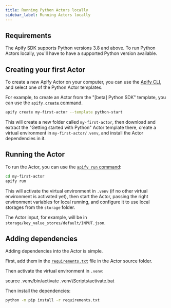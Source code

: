 ```yaml
---
title: Running Python Actors locally
sidebar_label: Running Actors locally
---
```



## Requirements

The Apify SDK supports Python versions 3.8 and above.
To run Python Actors locally, you'll have to have a supported Python version available.

## Creating your first Actor

To create a new Apify Actor on your computer, you can use the [Apify CLI](https://docs.apify.com/cli),
and select one of the Python Actor templates.

<!-- TODO: link the correct Actor template -->

For example, to create an Actor from the "[beta] Python SDK" template,
you can use the [`apify create` command](https://docs.apify.com/cli/docs/reference#apify-create-actorname).

```bash
apify create my-first-actor --template python-start
```

This will create a new folder called `my-first-actor`,
then download and extract the "Getting started with Python" Actor template there,
create a virtual environment in `my-first-actor/.venv`,
and install the Actor dependencies in it.

## Running the Actor

To run the Actor, you can use the [`apify run` command](https://docs.apify.com/cli/docs/reference#apify-run):

```bash
cd my-first-actor
apify run
```

This will activate the virtual environment in `.venv` (if no other virtual environment is activated yet),
then start the Actor, passing the right environment variables for local running,
and configure it to use local storages from the `storage` folder.

The Actor input, for example, will be in `storage/key_value_stores/default/INPUT.json`.

## Adding dependencies

Adding dependencies into the Actor is simple.

First, add them in the [`requirements.txt`](https://pip.pypa.io/en/stable/reference/requirements-file-format/) file in the Actor source folder.

Then activate the virtual environment in `.venv`:

<Tabs groupId="operating-systems">
    <TabItem value="unix" label="Linux / macOS" default>
        <CodeBlock language="bash">
            source .venv/bin/activate
        </CodeBlock>
    </TabItem>
    <TabItem value="win" label="Windows">
        <CodeBlock language="powershell">
            .venv\Scripts\activate.bat
        </CodeBlock>
    </TabItem>
</Tabs>

Then install the dependencies:

```bash
python -m pip install -r requirements.txt
```
